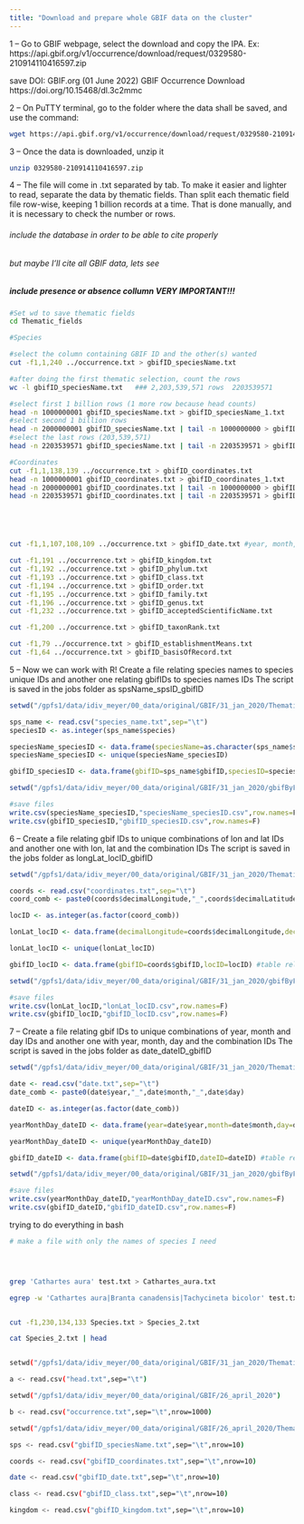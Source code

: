 ```yaml
---
title: "Download and prepare whole GBIF data on the cluster"
---
```


1 – Go to GBIF webpage, select the download and copy the IPA. 
Ex: https://api.gbif.org/v1/occurrence/download/request/0329580-210914110416597.zip

save DOI: GBIF.org (01 June 2022) GBIF Occurrence Download https://doi.org/10.15468/dl.3c2mmc 

2 – On PuTTY terminal, go to the folder where the data shall be saved, and use the command: 

```bash
wget https://api.gbif.org/v1/occurrence/download/request/0329580-210914110416597.zip
```

3 – Once the data is downloaded, unzip it

```bash
unzip 0329580-210914110416597.zip
```


4 – The file will come in .txt separated by tab. To make it easier and lighter to read, separate the data by thematic fields. Than split each thematic field file row-wise, keeping 1 billion records at a time. That is done manually, and it is necessary to check the number or rows.

###### include the database in order to be able to cite properly
###### but maybe I'll cite all GBIF data, lets see

##### include presence or absence collumn VERY IMPORTANT!!!

```bash
#Set wd to save thematic fields
cd Thematic_fields

#Species

#select the column containing GBIF ID and the other(s) wanted 
cut -f1,1,240 ../occurrence.txt > gbifID_speciesName.txt

#after doing the first thematic selection, count the rows
wc -l gbifID_speciesName.txt   ### 2,203,539,571 rows  2203539571

#select first 1 billion rows (1 more row because head counts)
head -n 1000000001 gbifID_speciesName.txt > gbifID_speciesName_1.txt
#select second 1 billion rows
head -n 2000000001 gbifID_speciesName.txt | tail -n 1000000000 > gbifID_speciesName_2.txt
#select the last rows (203,539,571)
head -n 2203539571 gbifID_speciesName.txt | tail -n 2203539571 > gbifID_speciesName_3.txt

#Coordinates
cut -f1,1,138,139 ../occurrence.txt > gbifID_coordinates.txt 
head -n 1000000001 gbifID_coordinates.txt > gbifID_coordinates_1.txt
head -n 2000000001 gbifID_coordinates.txt | tail -n 1000000000 > gbifID_coordinates_2.txt
head -n 2203539571 gbifID_coordinates.txt | tail -n 2203539571 > gbifID_coordinates_3.txt





cut -f1,1,107,108,109 ../occurrence.txt > gbifID_date.txt #year, month, day

cut -f1,191 ../occurrence.txt > gbifID_kingdom.txt
cut -f1,192 ../occurrence.txt > gbifID_phylum.txt
cut -f1,193 ../occurrence.txt > gbifID_class.txt
cut -f1,194 ../occurrence.txt > gbifID_order.txt
cut -f1,195 ../occurrence.txt > gbifID_family.txt
cut -f1,196 ../occurrence.txt > gbifID_genus.txt
cut -f1,232 ../occurrence.txt > gbifID_acceptedScientificName.txt

cut -f1,200 ../occurrence.txt > gbifID_taxonRank.txt

cut -f1,79 ../occurrence.txt > gbifID_establishmentMeans.txt
cut -f1,64 ../occurrence.txt > gbifID_basisOfRecord.txt

```

5 – Now we can work with R! Create a file relating species names to species unique IDs and another one relating gbifIDs to species names IDs
The script is saved in the jobs folder as spsName_spsID_gbifID

```r
setwd("/gpfs1/data/idiv_meyer/00_data/original/GBIF/31_jan_2020/Thematic_fields")

sps_name <- read.csv("species_name.txt",sep="\t")
speciesID <- as.integer(sps_name$species)

speciesName_speciesID <- data.frame(speciesName=as.character(sps_name$species),speciesID=as.numeric(speciesID))
speciesName_speciesID <- unique(speciesName_speciesID)

gbifID_speciesID <- data.frame(gbifID=sps_name$gbifID,speciesID=speciesID) #table relating GBIF and species IDs

setwd("/gpfs1/data/idiv_meyer/00_data/original/GBIF/31_jan_2020/gbifByField")

#save files
write.csv(speciesName_speciesID,"speciesName_speciesID.csv",row.names=F)
write.csv(gbifID_speciesID,"gbifID_speciesID.csv",row.names=F)

```


6 – Create a file relating gbif IDs to unique combinations of lon and lat IDs and another one with lon, lat and the combination IDs
The script is saved in the jobs folder as longLat_locID_gbifID

```r
setwd("/gpfs1/data/idiv_meyer/00_data/original/GBIF/31_jan_2020/Thematic_fields")

coords <- read.csv("coordinates.txt",sep="\t")
coord_comb <- paste0(coords$decimalLongitude,"_",coords$decimalLatitude)

locID <- as.integer(as.factor(coord_comb))

lonLat_locID <- data.frame(decimalLongitude=coords$decimalLongitude,decimalLatitude=coords$decimalLatitude,locID=locID)

lonLat_locID <- unique(lonLat_locID)

gbifID_locID <- data.frame(gbifID=coords$gbifID,locID=locID) #table relating GBIF and loc IDs

setwd("/gpfs1/data/idiv_meyer/00_data/original/GBIF/31_jan_2020/gbifByField")

#save files
write.csv(lonLat_locID,"lonLat_locID.csv",row.names=F)
write.csv(gbifID_locID,"gbifID_locID.csv",row.names=F)
```

7 – Create a file relating gbif IDs to unique combinations of year, month and day IDs and another one with year, month, day and the combination IDs
The script is saved in the jobs folder as date_dateID_gbifID

```r
setwd("/gpfs1/data/idiv_meyer/00_data/original/GBIF/31_jan_2020/Thematic_fields")

date <- read.csv("date.txt",sep="\t")
date_comb <- paste0(date$year,"_",date$month,"_",date$day)

dateID <- as.integer(as.factor(date_comb))

yearMonthDay_dateID <- data.frame(year=date$year,month=date$month,day=date$day,dateID=dateID)

yearMonthDay_dateID <- unique(yearMonthDay_dateID)

gbifID_dateID <- data.frame(gbifID=date$gbifID,dateID=dateID) #table relating GBIF and loc IDs

setwd("/gpfs1/data/idiv_meyer/00_data/original/GBIF/31_jan_2020/gbifByField")

#save files
write.csv(yearMonthDay_dateID,"yearMonthDay_dateID.csv",row.names=F)
write.csv(gbifID_dateID,"gbifID_dateID.csv",row.names=F)
```




#######  trying to do everything in bash


```bash

# make a file with only the names of species I need




grep 'Cathartes aura' test.txt > Cathartes_aura.txt

egrep -w 'Cathartes aura|Branta canadensis|Tachycineta bicolor' test.txt > Species.txt


cut -f1,230,134,133 Species.txt > Species_2.txt

cat Species_2.txt | head


setwd("/gpfs1/data/idiv_meyer/00_data/original/GBIF/31_jan_2020/Thematic_fields")

a <- read.csv("head.txt",sep="\t")

setwd("/gpfs1/data/idiv_meyer/00_data/original/GBIF/26_april_2020")

b <- read.csv("occurrence.txt",sep="\t",nrow=1000)

setwd("/gpfs1/data/idiv_meyer/00_data/original/GBIF/26_april_2020/Thematic_fields")

sps <- read.csv("gbifID_speciesName.txt",sep="\t",nrow=10)

coords <- read.csv("gbifID_coordinates.txt",sep="\t",nrow=10)

date <- read.csv("gbifID_date.txt",sep="\t",nrow=10)

class <- read.csv("gbifID_class.txt",sep="\t",nrow=10)

kingdom <- read.csv("gbifID_kingdom.txt",sep="\t",nrow=10)

```

